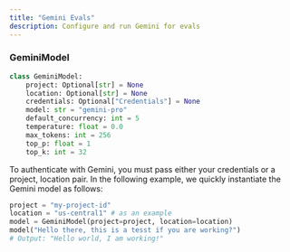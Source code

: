 ```yaml
---
title: "Gemini Evals"
description: Configure and run Gemini for evals
---
```


### GeminiModel

```python
class GeminiModel:
    project: Optional[str] = None
    location: Optional[str] = None
    credentials: Optional["Credentials"] = None
    model: str = "gemini-pro"
    default_concurrency: int = 5
    temperature: float = 0.0
    max_tokens: int = 256
    top_p: float = 1
    top_k: int = 32
```

To authenticate with Gemini, you must pass either your credentials or a project, location pair. In the following example, we quickly instantiate the Gemini model as follows:

```python
project = "my-project-id"
location = "us-central1" # as an example
model = GeminiModel(project=project, location=location)
model("Hello there, this is a tesst if you are working?")
# Output: "Hello world, I am working!"
```


